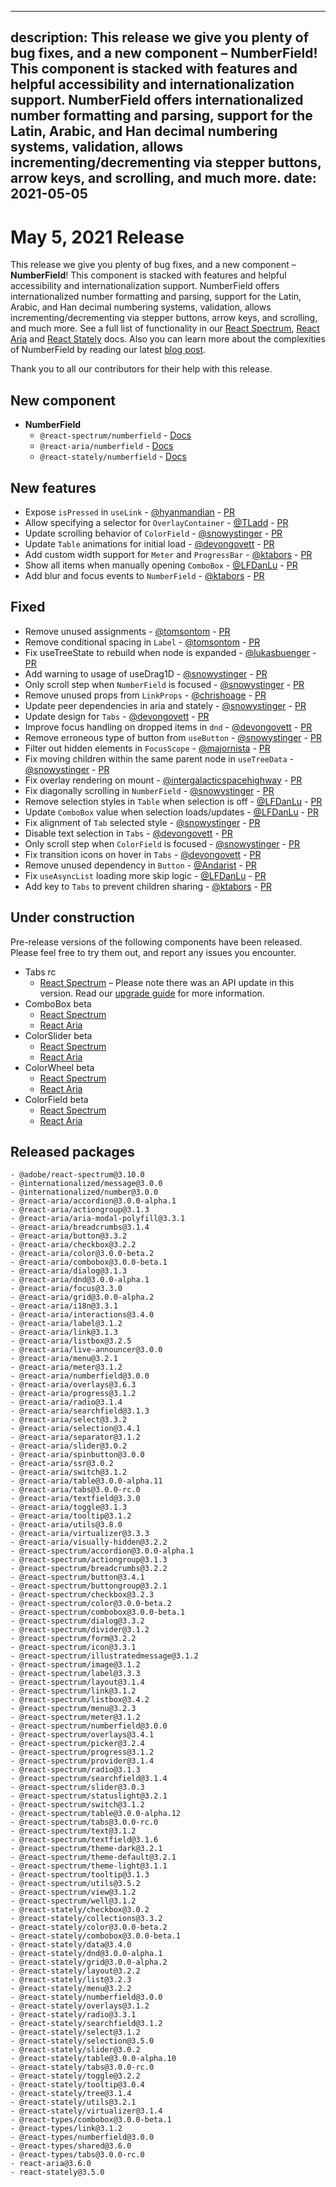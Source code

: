<!-- Copyright 2020 Adobe. All rights reserved.
This file is licensed to you under the Apache License, Version 2.0 (the "License");
you may not use this file except in compliance with the License. You may obtain a copy
of the License at http://www.apache.org/licenses/LICENSE-2.0
Unless required by applicable law or agreed to in writing, software distributed under
the License is distributed on an "AS IS" BASIS, WITHOUT WARRANTIES OR REPRESENTATIONS
OF ANY KIND, either express or implied. See the License for the specific language
governing permissions and limitations under the License. -->


---
description: This release we give you plenty of bug fixes, and a new component – NumberField! This component is stacked with features and helpful accessibility and internationalization support. NumberField offers internationalized number formatting and parsing, support for the Latin, Arabic, and Han decimal numbering systems, validation, allows incrementing/decrementing via stepper buttons, arrow keys, and scrolling, and much more.
date: 2021-05-05
---

# May 5, 2021 Release

This release we give you plenty of bug fixes, and a new component – **NumberField**! This component is stacked with features and helpful accessibility and internationalization support. NumberField offers internationalized number formatting and parsing, support for the Latin, Arabic, and Han decimal numbering systems, validation, allows incrementing/decrementing via stepper buttons, arrow keys, and scrolling, and much more. See a full list of functionality in our [React Spectrum](https://react-spectrum.adobe.com/react-spectrum/NumberField.html), [React Aria](https://react-spectrum.adobe.com/react-aria/useNumberField.html) and [React Stately](https://react-spectrum.adobe.com/react-stately/useNumberFieldState.html) docs. Also you can learn more about the complexities of NumberField by reading our latest [blog post](https://react-spectrum.adobe.com/blog/how-we-internationalized-our-numberfield.html).

Thank you to all our contributors for their help with this release.

## New component

- **NumberField**
    - `@react-spectrum/numberfield` - [Docs](https://react-spectrum.adobe.com/react-spectrum/NumberField.html)
    - `@react-aria/numberfield` - [Docs](https://react-spectrum.adobe.com/react-aria/useNumberField.html)
    - `@react-stately/numberfield` - [Docs](https://react-spectrum.adobe.com/react-stately/useNumberFieldState.html)

## New features

- Expose `isPressed` in `useLink` - [@hyanmandian](https://github.com/hyanmandian) - [PR](https://github.com/adobe/react-spectrum/pull/1767)
- Allow specifying a selector for `OverlayContainer` - [@TLadd](https://github.com/TLadd) - [PR](https://github.com/adobe/react-spectrum/pull/1013)
- Update scrolling behavior of `ColorField` - [@snowystinger](https://github.com/snowystinger) - [PR](https://github.com/adobe/react-spectrum/pull/1654)
- Update `Table` animations for initial load - [@devongovett](https://github.com/devongovett) - [PR](https://github.com/adobe/react-spectrum/pull/1789)
- Add custom width support for `Meter` and `ProgressBar` - [@ktabors](https://github.com/ktabors) - [PR](https://github.com/adobe/react-spectrum/pull/1560)
- Show all items when manually opening `ComboBox` - [@LFDanLu](https://github.com/LFDanLu) - [PR](https://github.com/adobe/react-spectrum/pull/1749)
- Add blur and focus events to `NumberField` - [@ktabors](https://github.com/ktabors) - [PR](https://github.com/adobe/react-spectrum/pull/1738)

## Fixed

- Remove unused assignments - [@tomsontom](https://github.com/tomsontom) - [PR](https://github.com/adobe/react-spectrum/pull/1745)
- Remove conditional spacing in `Label` - [@tomsontom](https://github.com/tomsontom) - [PR](https://github.com/adobe/react-spectrum/pull/1733)
- Fix useTreeState to rebuild when node is expanded - [@lukasbuenger](https://github.com/lukasbuenger) - [PR](https://github.com/adobe/react-spectrum/pull/1711)
- Add warning to usage of useDrag1D - [@snowystinger](https://github.com/snowystinger) - [PR](https://github.com/adobe/react-spectrum/pull/1757)
- Only scroll step when `NumberField` is focused - [@snowystinger](https://github.com/snowystinger) - [PR](https://github.com/adobe/react-spectrum/pull/1615)
- Remove unused props from `LinkProps` - [@chrishoage](https://github.com/chrishoage) - [PR](https://github.com/adobe/react-spectrum/pull/1763)
- Update peer dependencies in aria and stately - [@snowystinger](https://github.com/snowystinger) - [PR](https://github.com/adobe/react-spectrum/pull/1780)
- Update design for `Tabs` - [@devongovett](https://github.com/devongovett) - [PR](https://github.com/adobe/react-spectrum/pull/1785)
- Improve focus handling on dropped items in `dnd` - [@devongovett](https://github.com/devongovett) - [PR](https://github.com/adobe/react-spectrum/pull/1721)
- Remove erroneous type of button from `useButton` - [@snowystinger](https://github.com/snowystinger) - [PR](https://github.com/adobe/react-spectrum/pull/1772)
- Filter out hidden elements in `FocusScope` - [@majornista](https://github.com/majornista) - [PR](https://github.com/adobe/react-spectrum/pull/1493)
- Fix moving children within the same parent node in `useTreeData` - [@snowystinger](https://github.com/snowystinger) - [PR](https://github.com/adobe/react-spectrum/pull/1465)
- Fix overlay rendering on mount - [@intergalacticspacehighway](https://github.com/intergalacticspacehighway) - [PR](https://github.com/adobe/react-spectrum/pull/1695)
- Fix diagonally scrolling in `NumberField` - [@snowystinger](https://github.com/snowystinger) - [PR](https://github.com/adobe/react-spectrum/pull/1802)
- Remove selection styles in `Table` when selection is off - [@LFDanLu](https://github.com/LFDanLu) - [PR](https://github.com/adobe/react-spectrum/pull/1787)
- Update `ComboBox` value when selection loads/updates - [@LFDanLu](https://github.com/LFDanLu) - [PR](https://github.com/adobe/react-spectrum/pull/1683)
- Fix alignment of `Tab` selected style - [@snowystinger](https://github.com/snowystinger) - [PR](https://github.com/adobe/react-spectrum/pull/1821)
- Disable text selection in `Tabs` - [@devongovett](https://github.com/devongovett) - [PR](https://github.com/adobe/react-spectrum/pull/1822)
- Only scroll step when `ColorField` is focused - [@snowystinger](https://github.com/snowystinger) - [PR](https://github.com/adobe/react-spectrum/pull/1823)
- Fix transition icons on hover in `Tabs` - [@devongovett](https://github.com/devongovett) - [PR](https://github.com/adobe/react-spectrum/pull/1827)
- Remove unused dependency in `Button` - [@Andarist](https://github.com/Andarist) - [PR](https://github.com/adobe/react-spectrum/pull/1828)
- Fix `useAsyncList` loading more skip logic - [@LFDanLu](https://github.com/LFDanLu) - [PR](http://github.com/adobe/react-spectrum/pull/1829/)
- Add key to `Tabs` to prevent children sharing - [@ktabors](https://github.com/ktabors) - [PR](https://github.com/adobe/react-spectrum/pull/1836)

## Under construction

Pre-release versions of the following components have been released. Please feel free to try them out, and report any issues you encounter.

- Tabs rc
    - [React Spectrum](https://react-spectrum.adobe.com/react-spectrum/Tabs.html) – Please note there was an API update in this version. Read our [upgrade guide](https://gist.github.com/devongovett/86f49cf669b4178d03fcd73c50a2cc4a) for more information.
- ComboBox beta
    - [React Spectrum](https://react-spectrum.adobe.com/react-spectrum/ColorSlider.html)
    - [React Aria](https://react-spectrum.adobe.com/react-aria/useColorSlider.html)
- ColorSlider beta
    - [React Spectrum](https://react-spectrum.adobe.com/react-spectrum/ColorSlider.html)
    - [React Aria](https://react-spectrum.adobe.com/react-aria/useColorSlider.html)
- ColorWheel beta
    - [React Spectrum](https://react-spectrum.adobe.com/react-spectrum/ColorWheel.html)
    - [React Aria](https://react-spectrum.adobe.com/react-aria/useColorWheel.html)
- ColorField beta
    - [React Spectrum](https://react-spectrum.adobe.com/react-spectrum/ColorField.html)
    - [React Aria](https://react-spectrum.adobe.com/react-aria/useColorField.html)

## Released packages

```
- @adobe/react-spectrum@3.10.0
- @internationalized/message@3.0.0
- @internationalized/number@3.0.0
- @react-aria/accordion@3.0.0-alpha.1
- @react-aria/actiongroup@3.1.3
- @react-aria/aria-modal-polyfill@3.3.1
- @react-aria/breadcrumbs@3.1.4
- @react-aria/button@3.3.2
- @react-aria/checkbox@3.2.2
- @react-aria/color@3.0.0-beta.2
- @react-aria/combobox@3.0.0-beta.1
- @react-aria/dialog@3.1.3
- @react-aria/dnd@3.0.0-alpha.1
- @react-aria/focus@3.3.0
- @react-aria/grid@3.0.0-alpha.2
- @react-aria/i18n@3.3.1
- @react-aria/interactions@3.4.0
- @react-aria/label@3.1.2
- @react-aria/link@3.1.3
- @react-aria/listbox@3.2.5
- @react-aria/live-announcer@3.0.0
- @react-aria/menu@3.2.1
- @react-aria/meter@3.1.2
- @react-aria/numberfield@3.0.0
- @react-aria/overlays@3.6.3
- @react-aria/progress@3.1.2
- @react-aria/radio@3.1.4
- @react-aria/searchfield@3.1.3
- @react-aria/select@3.3.2
- @react-aria/selection@3.4.1
- @react-aria/separator@3.1.2
- @react-aria/slider@3.0.2
- @react-aria/spinbutton@3.0.0
- @react-aria/ssr@3.0.2
- @react-aria/switch@3.1.2
- @react-aria/table@3.0.0-alpha.11
- @react-aria/tabs@3.0.0-rc.0
- @react-aria/textfield@3.3.0
- @react-aria/toggle@3.1.3
- @react-aria/tooltip@3.1.2
- @react-aria/utils@3.8.0
- @react-aria/virtualizer@3.3.3
- @react-aria/visually-hidden@3.2.2
- @react-spectrum/accordion@3.0.0-alpha.1
- @react-spectrum/actiongroup@3.1.3
- @react-spectrum/breadcrumbs@3.2.2
- @react-spectrum/button@3.4.1
- @react-spectrum/buttongroup@3.2.1
- @react-spectrum/checkbox@3.2.3
- @react-spectrum/color@3.0.0-beta.2
- @react-spectrum/combobox@3.0.0-beta.1
- @react-spectrum/dialog@3.3.2
- @react-spectrum/divider@3.1.2
- @react-spectrum/form@3.2.2
- @react-spectrum/icon@3.3.1
- @react-spectrum/illustratedmessage@3.1.2
- @react-spectrum/image@3.1.2
- @react-spectrum/label@3.3.3
- @react-spectrum/layout@3.1.4
- @react-spectrum/link@3.1.2
- @react-spectrum/listbox@3.4.2
- @react-spectrum/menu@3.2.3
- @react-spectrum/meter@3.1.2
- @react-spectrum/numberfield@3.0.0
- @react-spectrum/overlays@3.4.1
- @react-spectrum/picker@3.2.4
- @react-spectrum/progress@3.1.2
- @react-spectrum/provider@3.1.4
- @react-spectrum/radio@3.1.3
- @react-spectrum/searchfield@3.1.4
- @react-spectrum/slider@3.0.3
- @react-spectrum/statuslight@3.2.1
- @react-spectrum/switch@3.1.2
- @react-spectrum/table@3.0.0-alpha.12
- @react-spectrum/tabs@3.0.0-rc.0
- @react-spectrum/text@3.1.2
- @react-spectrum/textfield@3.1.6
- @react-spectrum/theme-dark@3.2.1
- @react-spectrum/theme-default@3.2.1
- @react-spectrum/theme-light@3.1.1
- @react-spectrum/tooltip@3.1.3
- @react-spectrum/utils@3.5.2
- @react-spectrum/view@3.1.2
- @react-spectrum/well@3.1.2
- @react-stately/checkbox@3.0.2
- @react-stately/collections@3.3.2
- @react-stately/color@3.0.0-beta.2
- @react-stately/combobox@3.0.0-beta.1
- @react-stately/data@3.4.0
- @react-stately/dnd@3.0.0-alpha.1
- @react-stately/grid@3.0.0-alpha.2
- @react-stately/layout@3.2.2
- @react-stately/list@3.2.3
- @react-stately/menu@3.2.2
- @react-stately/numberfield@3.0.0
- @react-stately/overlays@3.1.2
- @react-stately/radio@3.3.1
- @react-stately/searchfield@3.1.2
- @react-stately/select@3.1.2
- @react-stately/selection@3.5.0
- @react-stately/slider@3.0.2
- @react-stately/table@3.0.0-alpha.10
- @react-stately/tabs@3.0.0-rc.0
- @react-stately/toggle@3.2.2
- @react-stately/tooltip@3.0.4
- @react-stately/tree@3.1.4
- @react-stately/utils@3.2.1
- @react-stately/virtualizer@3.1.4
- @react-types/combobox@3.0.0-beta.1
- @react-types/link@3.1.2
- @react-types/numberfield@3.0.0
- @react-types/shared@3.6.0
- @react-types/tabs@3.0.0-rc.0
- react-aria@3.6.0
- react-stately@3.5.0
```
